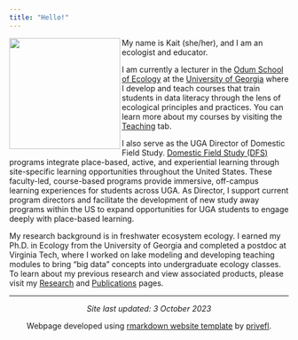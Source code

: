 ```yaml
---
title: "Hello!"
---
```


<img src="./images/KF_round_small.jpg" align="left" height="200"/>
My name is Kait (she/her), and I am an ecologist and educator. 

I am currently a lecturer in the [Odum School of Ecology](http://ecology.uga.edu/) at the [University of Georgia](https://uga.edu/) where I develop and teach courses that train students in data literacy through the lens of ecological principles and practices. You can learn more about my courses by visiting the [Teaching](https://farrellkj2.github.io/teaching.html) tab.

I also serve as the UGA Director of Domestic Field Study. [Domestic Field Study (DFS)](https://dfs.uga.edu/) programs integrate place-based, active, and experiential learning through site-specific learning opportunities throughout the United States. These faculty-led, course-based programs provide immersive, off-campus learning experiences for students across UGA. As Director, I support current program directors and facilitate the development of new study away programs within the US to expand opportunities for UGA students to engage deeply with place-based learning. 

My research background is in freshwater ecosystem ecology. I earned my Ph.D. in Ecology from the University of Georgia and completed a postdoc at Virginia Tech, where I worked on lake modeling and developing teaching modules to bring "big data" concepts into undergraduate ecology classes. To learn about my previous research and view associated products, please visit my [Research](https://farrellkj2.github.io/research.html) and [Publications](https://farrellkj2.github.io/pubs.html) pages. 

****
<center>
*Site last updated: 3 October 2023*

Webpage developed using [rmarkdown website template](https://github.com/privefl/rmarkdown-website-template){target="_blank"}  by [privefl](https://github.com/privefl){target="_blank"}. 
</center>

